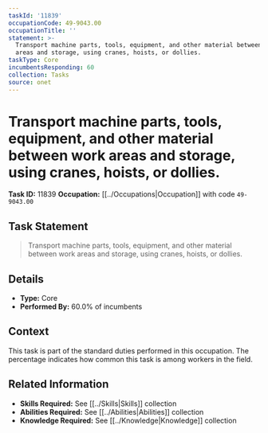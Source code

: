 ```yaml
---
taskId: '11839'
occupationCode: 49-9043.00
occupationTitle: ''
statement: >-
  Transport machine parts, tools, equipment, and other material between work
  areas and storage, using cranes, hoists, or dollies.
taskType: Core
incumbentsResponding: 60
collection: Tasks
source: onet
---
```

# Transport machine parts, tools, equipment, and other material between work areas and storage, using cranes, hoists, or dollies.

**Task ID:** 11839
**Occupation:** [[../Occupations|Occupation]] with code `49-9043.00`

## Task Statement

> Transport machine parts, tools, equipment, and other material between work areas and storage, using cranes, hoists, or dollies.

## Details

- **Type:** Core
- **Performed By:** 60.0% of incumbents

## Context

This task is part of the standard duties performed in this occupation. The percentage indicates how common this task is among workers in the field.

## Related Information

- **Skills Required:** See [[../Skills|Skills]] collection
- **Abilities Required:** See [[../Abilities|Abilities]] collection
- **Knowledge Required:** See [[../Knowledge|Knowledge]] collection
